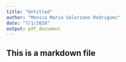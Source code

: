 ```yaml
---
title: "Untitled"
author: "Monica Maria Solorzano Rodriguez"
date: "7/1/2020"
output: pdf_document
---
```


## This is a markdown file

